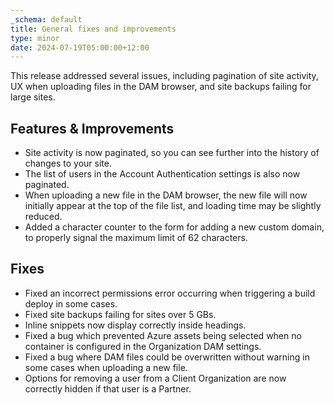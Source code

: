 ```yaml
---
_schema: default
title: General fixes and improvements
type: minor
date: 2024-07-19T05:00:00+12:00
---
```

This release addressed several issues, including pagination of site activity, UX when uploading files in the DAM browser, and site backups failing for large sites.

## Features & Improvements

* Site activity is now paginated, so you can see further into the history of changes to your site.
* The list of users in the Account Authentication settings is also now paginated.
* When uploading a new file in the DAM browser, the new file will now initially appear at the top of the file list, and loading time may be slightly reduced.
* Added a character counter to the form for adding a new custom domain, to properly signal the maximum limit of 62 characters.

## Fixes

* Fixed an incorrect permissions error occurring when triggering a build deploy in some cases.
* Fixed site backups failing for sites over 5 GBs.
* Inline snippets now display correctly inside headings.
* Fixed a bug which prevented Azure assets being selected when no container is configured in the Organization DAM settings.
* Fixed a bug where DAM files could be overwritten without warning in some cases when uploading a new file.
* Options for removing a user from a Client Organization are now correctly hidden if that user is a Partner.